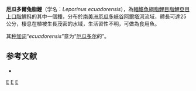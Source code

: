 {{Speciesbox 
| taxon = Leporinus ecuadorensis
| authority = [[Eigenmann|Eigenmann]] & [[Henn|Henn]], 1916
| status = NE
| status_system = IUCN3.1
| synonyms = *''Leporinus ecuadoriensis''<br /><small>Eigenmann & Henn, 1916</small>
}}
'''厄瓜多爾兔脂鯉'''（学名：''Leporinus ecuadorensis''），為[[輻鰭魚綱|輻鰭魚綱]][[脂鯉目|脂鯉目]][[脂鯉亞目|脂鯉亞目]][[上口脂鯉科|上口脂鯉科]]的其中一個[[種|種]]，分布於[[南美洲|南美洲]][[厄瓜多|厄瓜多]][[峽谷阿爾塔河|峽谷阿爾塔河]]流域，體長可達25公分，棲息在植被生長茂密的水域，生活習性不明，可做為食用魚。

其[[种加词|种加词]]“''ecuadorensis''”意为“[[厄瓜多尔|厄瓜多尔]]的”。

==参考文献==
{{refbegin}}
*{{FishBase_species|genus=Leporinus|species=ecuadorensis|year=2013|month=9}}
{{refend}}
{{Taxonbar}}

[[Category:食用魚|E]]
[[Category:兔脂鯉屬|E]]
[[Category:_1916年描述的鱼类|E]]